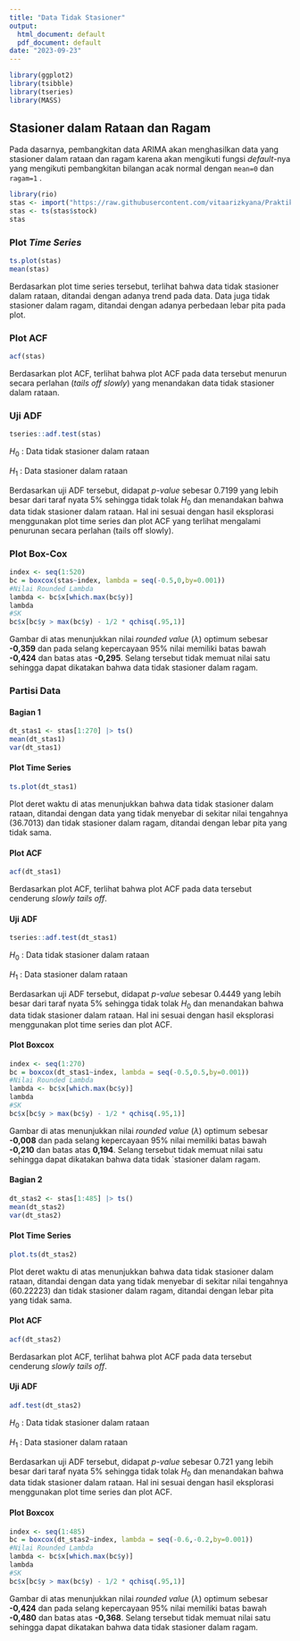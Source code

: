 ```yaml
---
title: "Data Tidak Stasioner"
output:
  html_document: default
  pdf_document: default
date: "2023-09-23"
---
```


```r
library(ggplot2)
library(tsibble)
library(tseries)
library(MASS)
```

## Stasioner dalam Rataan dan Ragam

Pada dasarnya, pembangkitan data ARIMA akan menghasilkan data yang stasioner dalam rataan dan ragam karena akan mengikuti fungsi *default*-nya yang mengikuti pembangkitan bilangan acak normal dengan `mean=0` dan `ragam=1` .

```r
library(rio)
stas <- import("https://raw.githubusercontent.com/vitaarizkyana/PraktikumMPDW/main/Data/MPDW%20Pertemuan%201.xlsx")
stas <- ts(stas$stock)
stas
```

### Plot *Time Series*

```r
ts.plot(stas)
mean(stas)
```
Berdasarkan plot time series tersebut, terlihat bahwa data tidak stasioner dalam rataan, ditandai dengan adanya trend pada data. Data juga tidak stasioner dalam ragam, ditandai dengan adanya perbedaan lebar pita pada plot.


### Plot ACF

```r
acf(stas)
```

Berdasarkan plot ACF, terlihat bahwa plot ACF pada data tersebut menurun secara perlahan (*tails off slowly*) yang menandakan data tidak stasioner dalam rataan.


### Uji ADF

```r
tseries::adf.test(stas)
```

$H_0$ : Data tidak stasioner dalam rataan

$H_1$ : Data stasioner dalam rataan

Berdasarkan uji ADF tersebut, didapat *p-value* sebesar 0.7199 yang lebih besar dari taraf nyata 5% sehingga tidak tolak $H_0$ dan menandakan bahwa data tidak stasioner dalam rataan. Hal ini sesuai dengan hasil eksplorasi menggunakan plot time series dan plot ACF yang terlihat mengalami penurunan secara perlahan (tails off slowly).


### Plot Box-Cox

```r
index <- seq(1:520)
bc = boxcox(stas~index, lambda = seq(-0.5,0,by=0.001))
#Nilai Rounded Lambda
lambda <- bc$x[which.max(bc$y)]
lambda
#SK
bc$x[bc$y > max(bc$y) - 1/2 * qchisq(.95,1)]
```

Gambar di atas menunjukkan nilai *rounded value* ($\lambda$) optimum sebesar **-0,359** dan pada selang kepercayaan 95% nilai memiliki batas bawah **-0,424** dan batas atas **-0,295**. Selang tersebut tidak memuat nilai satu sehingga dapat dikatakan bahwa data tidak stasioner dalam ragam.

### Partisi Data

#### Bagian 1

```r
dt_stas1 <- stas[1:270] |> ts()
mean(dt_stas1)
var(dt_stas1)
```

#### Plot Time Series

```r
ts.plot(dt_stas1)
```

Plot deret waktu di atas menunjukkan bahwa data tidak stasioner dalam rataan, ditandai dengan data yang tidak menyebar di sekitar nilai tengahnya (36.7013) dan tidak stasioner dalam ragam, ditandai dengan lebar pita yang tidak sama.

#### Plot ACF

```r
acf(dt_stas1)
```

Berdasarkan plot ACF, terlihat bahwa plot ACF pada data tersebut cenderung *slowly tails off*.

#### Uji ADF

```r
tseries::adf.test(dt_stas1)
```

$H_0$ : Data tidak stasioner dalam rataan

$H_1$ : Data stasioner dalam rataan

Berdasarkan uji ADF tersebut, didapat *p-value* sebesar 0.4449 yang lebih besar dari taraf nyata 5% sehingga tidak tolak $H_0$ dan menandakan bahwa data tidak stasioner dalam rataan. Hal ini sesuai dengan hasil eksplorasi menggunakan plot time series dan plot ACF.

#### Plot Boxcox

```r
index <- seq(1:270)
bc = boxcox(dt_stas1~index, lambda = seq(-0.5,0.5,by=0.001))
#Nilai Rounded Lambda
lambda <- bc$x[which.max(bc$y)]
lambda
#SK
bc$x[bc$y > max(bc$y) - 1/2 * qchisq(.95,1)]
```

Gambar di atas menunjukkan nilai *rounded value* ($\lambda$) optimum sebesar **-0,008** dan pada selang kepercayaan 95% nilai memiliki batas bawah **-0,210** dan batas atas **0,194**. Selang tersebut tidak memuat nilai satu sehingga dapat dikatakan bahwa data tidak `stasioner dalam ragam.

#### Bagian 2

```r
dt_stas2 <- stas[1:485] |> ts()
mean(dt_stas2)
var(dt_stas2)
```

#### Plot Time Series

```r
plot.ts(dt_stas2)
```

Plot deret waktu di atas menunjukkan bahwa data tidak stasioner dalam rataan, ditandai dengan data yang tidak menyebar di sekitar nilai tengahnya (60.22223) dan tidak stasioner dalam ragam, ditandai dengan lebar pita yang tidak sama.

#### Plot ACF

```r
acf(dt_stas2)
```

Berdasarkan plot ACF, terlihat bahwa plot ACF pada data tersebut cenderung *slowly tails off*.

#### Uji ADF

```r
adf.test(dt_stas2)
```

$H_0$ : Data tidak stasioner dalam rataan

$H_1$ : Data stasioner dalam rataan

Berdasarkan uji ADF tersebut, didapat *p-value* sebesar 0.721 yang lebih besar dari taraf nyata 5% sehingga tidak tolak $H_0$ dan menandakan bahwa data tidak stasioner dalam rataan. Hal ini sesuai dengan hasil eksplorasi menggunakan plot time series dan plot ACF.

#### Plot Boxcox

```r
index <- seq(1:485)
bc = boxcox(dt_stas2~index, lambda = seq(-0.6,-0.2,by=0.001))
#Nilai Rounded Lambda
lambda <- bc$x[which.max(bc$y)]
lambda
#SK
bc$x[bc$y > max(bc$y) - 1/2 * qchisq(.95,1)]
```

Gambar di atas menunjukkan nilai *rounded value* ($\lambda$) optimum sebesar **-0,424** dan pada selang kepercayaan 95% nilai memiliki batas bawah **-0,480** dan batas atas **-0,368**. Selang tersebut tidak memuat nilai satu sehingga dapat dikatakan bahwa data tidak stasioner dalam ragam.